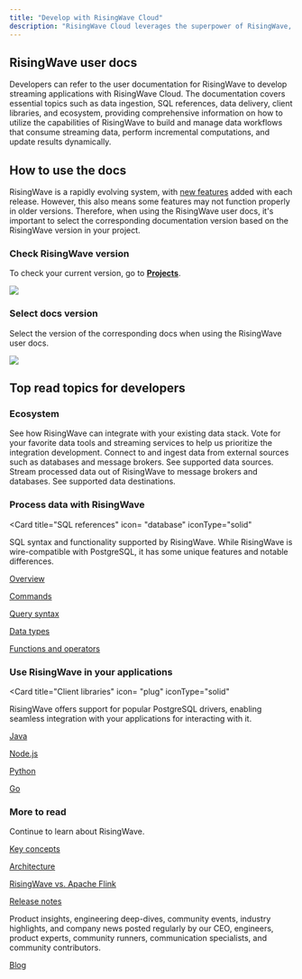 ```yaml
---
title: "Develop with RisingWave Cloud"
description: "RisingWave Cloud leverages the superpower of RisingWave, an open-source distributed SQL database specifically designed for stream processing. RisingWave provides an interface language that resembles PostgreSQL, enabling your team to build real-time data services without the high engineering cost and complexity of traditional stream processing."
---
```


## RisingWave user docs

Developers can refer to the user documentation for RisingWave to develop streaming applications with RisingWave Cloud. The documentation covers essential topics such as data ingestion, SQL references, data delivery, client libraries, and ecosystem, providing comprehensive information on how to utilize the capabilities of RisingWave to build and manage data workflows that consume streaming data, perform incremental computations, and update results dynamically.

<CardGroup>
  <Card
    title="RisingWave user docs"
    icon="arrow-right"
    iconType="solid"
    href="/docs/current/intro/"
    horizontal
  />
  <Card
    title="See recommended topics"
    icon="arrow-right"
    iconType="solid"
    href="/cloud/develop-overview#top-read-topics-for-developers"
    horizontal
  />
</CardGroup>


## How to use the docs

RisingWave is a rapidly evolving system, with [new features](/release-notes/) added with each release. However, this also means some features may not function properly in older versions. Therefore, when using the RisingWave user docs, it's important to select the corresponding documentation version based on the RisingWave version in your project.

### Check RisingWave version

To check your current version, go to [**Projects**](https://cloud.risingwave.com/project/home/).
<Frame>
  <img src="/images/cloud/develop-overview/cluster-rwversion.png"/>
</Frame>

### Select docs version

Select the version of the corresponding docs when using the RisingWave user docs.
<Frame>
  <img src="/images/cloud/develop-overview/select-docs-version.gif"/>
</Frame>

## Top read topics for developers

### Ecosystem

<CardGroup cols={3}>
<Card title="Integrations" icon="puzzle-piece" href="/integrations/overview"  iconType="solid"> See how RisingWave can integrate with your existing data stack. Vote for your favorite data tools and streaming services to help us prioritize the integration development. </Card>
<Card title="Sources" icon="database"href="/docs/current/data-ingestion/"  iconType="solid"> Connect to and ingest data from external sources such as databases and message brokers. See supported data sources. </Card>
<Card title="Sinks" icon="arrow-right-from-bracket"href="/delivery/overview"  iconType="solid"> Stream processed data out of RisingWave to message brokers and databases. See supported data destinations. </Card>
</CardGroup>

### Process data with RisingWave

<Card
  title="SQL references"
  icon= "database"
  iconType="solid"
>
 SQL syntax and functionality supported by RisingWave. While RisingWave is wire-compatible with PostgreSQL, it has some unique features and notable differences.

<p>
<a href="/docs/current/sql-references/" style={{ textDecoration: "underline", textDecorationColor: "#005eec" }}>Overview</a> <Icon icon="arrow-up-right-from-square" iconType="solid" size={10} />
</p>

<p>
<a href="/docs/current/sql-references/" style={{ textDecoration: "underline", textDecorationColor: "#005eec" }}>Commands</a> <Icon icon="arrow-up-right-from-square" iconType="solid" size={10} />
</p>
<p>
<a href="/docs/current/sql-commands/" style={{ textDecoration: "underline", textDecorationColor: "#005eec" }}>Query syntax</a> <Icon icon="arrow-up-right-from-square" iconType="solid" size={10} />
</p>
<p>
<a href="/docs/current/query-syntax/" style={{ textDecoration: "underline", textDecorationColor: "#005eec" }}>Data types</a> <Icon icon="arrow-up-right-from-square" iconType="solid" size={10} />
</p>
<p>
<a href="/docs/current/sql-functions/" style={{ textDecoration: "underline", textDecorationColor: "#005eec" }}>Functions and operators</a> <Icon icon="arrow-up-right-from-square" iconType="solid" size={10} />
</p>

</Card>

### Use RisingWave in your applications
<Card
  title="Client libraries"
  icon= "plug"
  iconType="solid"
>
RisingWave offers support for popular PostgreSQL drivers, enabling seamless integration with your applications for interacting with it.

<p>
<a href="https://docs.risingwave.com/client-libraries/java" style={{ textDecoration: "underline", textDecorationColor: "#005eec" }}>Java</a> <Icon icon="arrow-up-right-from-square" iconType="solid" size={10} />
</p>

<p>
<a href="https://docs.risingwave.com/client-libraries/nodejs" style={{ textDecoration: "underline", textDecorationColor: "#005eec" }}>Node.js</a> <Icon icon="arrow-up-right-from-square" iconType="solid" size={10} />
</p>
<p>
<a href="https://docs.risingwave.com/client-libraries/python" style={{ textDecoration: "underline", textDecorationColor: "#005eec" }}>Python</a> <Icon icon="arrow-up-right-from-square" iconType="solid" size={10} />
</p>
<p>
<a href="https://docs.risingwave.com/docs/current/go-client-libraries/" style={{ textDecoration: "underline", textDecorationColor: "#005eec" }}>Go</a> <Icon icon="arrow-up-right-from-square" iconType="solid" size={10} />
</p>

</Card>

### More to read
<CardGroup>
<Card
  title="About RisingWave"
  icon= "users"
  iconType="solid"
>
Continue to learn about RisingWave.

<p>
<a href="/reference/key-concepts" style={{ textDecoration: "underline", textDecorationColor: "#005eec" }}>Key concepts</a> <Icon icon="arrow-up-right-from-square" iconType="solid" size={10} />
</p>

<p>
<a href="/reference/architecture" style={{ textDecoration: "underline", textDecorationColor: "#005eec" }}>Architecture</a> <Icon icon="arrow-up-right-from-square" iconType="solid" size={10} />
</p>
<p>
<a href="/docs/current/risingwave-flink-comparison/" style={{ textDecoration: "underline", textDecorationColor: "#005eec" }}>RisingWave vs. Apache Flink</a> <Icon icon="arrow-up-right-from-square" iconType="solid" size={10} />
</p>
<p>
<a href="/release-notes/" style={{ textDecoration: "underline", textDecorationColor: "#005eec" }}>Release notes</a> <Icon icon="arrow-up-right-from-square" iconType="solid" size={10} />
</p>

</Card>
<Card
  title="Blog"
  icon= "newspaper"
  iconType="solid"
>
Product insights, engineering deep-dives, community events, industry highlights, and company news posted regularly by our CEO, engineers, product experts, community runners, communication specialists, and community contributors.

<p>
<a href="https://risingwave.com/resources/?filter=blogs" target="_blank" style={{ textDecoration: "underline", textDecorationColor: "#005eec" }}>Blog</a> <Icon icon="arrow-up-right-from-square" iconType="solid" size={10} />
</p>

</Card>
</CardGroup>



